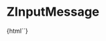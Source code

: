 
<Meta
  title="Inputs/ZInputMessage"
  component="z-input-message"
/>

# ZInputMessage

<Preview>
  <Story name="ZInputMessage-sample">
    {html`<z-input-message
      role="alert"
      tabindex="0"
      aria-label="${text("message", "Messaggio")}"
      message="${text("message", "Messaggio")}"
      status="${text("status", "error")}"
    ></z-input-message>`}
  </Story>
</Preview>

<Props of="z-input-message" />
